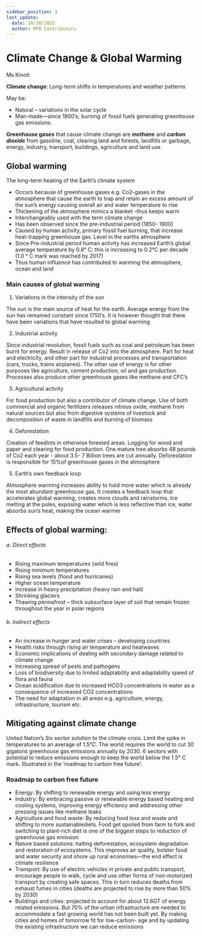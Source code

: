 ```yaml
---
sidebar_position: 3
last_update:
  date: 10/30/2022
  author: MFD Contributors
---
```


# Climate Change & Global Warming

Ms Kinoti

**Climate change**: Long-term shifts in temperatures and weather patterns

May be:

- Natural – variations in the solar cycle
- Man-made—since 1800’s; burning of fossil fuels generating greenhouse gas
  emissions.

**Greenhouse gases** that cause climate change are **_methane_** and **_carbon dioxide_** from gasoline,
coal, clearing land and forests, landfills or garbage, energy, industry, transport, buildings,
agriculture and land use

## Global warming

The long-term heating of the Earth’s climate system

- Occurs because of greenhouse gases e.g. Co2-gases in the atmosphere that cause the earth to
  trap and retain an excess amount of the sun’s energy causing overall air and water
  temperature to rise
- Thickening of the atmosphere mimics a blanket –thus keeps warm
- Interchangeably used with the term climate change
- Has been observed since the pre-industrial period (1850- 1900)
- Caused by human activity, primary fossil fuel burning, that increase heat-trapping greenhouse
  gas. Level in the earths atmosphere
- Since Pre-industrial period human activity has increased Earth’s global average temperature
  by 0.8° C; this is increasing to 0.2°C per decade (1.0 ° C mark was reached by 2017)
- Thus human influence has contributed to warming the atmosphere, ocean and land

### Main causes of global warming

1. Variations in the intensity of the sun

The sun is the main source of heat for the earth.
Average energy from the sun has remained constant since 1750’s. It is however
thought that there have been variations that have resulted to global warming

2. Industrial activity

Since industrial revolution, fossil fuels such as coal and petroleum
has been burnt for energy. Result in release of Co2 into the atmosphere. Part for heat
and electricity, and other part for industrial processes and transportation (cars, trucks,
trains airplanes). The other use of energy is for other purposes like agriculture,
cement production, oil and gas production. Processes also produce other greenhouse
gases like methane and CFC’s

3. Agricultural activity

For food production but also a contributor of climate change.
Use of both commercial and organic fertilizers releases nitrous oxide, methane from
natural sources but also from digestive systems of livestock and decomposition of
waste in landfills and burning of biomass

4. Deforestation

Creation of feedlots in otherwise forested areas. Logging for wood and
paper and clearing for food production. One mature tree absorbs 48 pounds of Co2
each year - about 3.5- 7 Billion trees are cut annually. Deforestation is responsible for
15%of greenhouse gases in the atmosphere

5. Earth’s own feedback loop

Atmosphere warming increases ability to hold more
water which is already the most abundant greenhouse gas. It creates a feedback loop
that accelerates global warming, creates more clouds and rainstorms. Ice melting at
the poles, exposing water which is less reflective than ice, water absorbs sun’s heat,
making the ocean warmer

## Effects of global warming:

###### a. Direct effects

- Rising maximum temperatures (wild fires)
- Rising minimum temperatures
- Rising sea levels (flood and hurricanes)
- Higher ocean temperature
- Increase in heavy precipitation (heavy rain and hail)
- Shrinking glaciers
- Thawing permafrost – thick subsurface layer of soil that remain frozen
  throughout the year in polar regions

###### b. Indirect effects

- An increase in hunger and water crises – developing countries
- Health risks through rising air temperature and heatwaves
- Economic implications of dealing with secondary damage related to climate
  change
- Increasing spread of pests and pathogens
- Loss of biodiversity due to limited adaptability and adaptability speed of flora
  and fauna
- Ocean acidification due to increased HCO3 concentrations in water as a
  consequence of increased CO2 concentrations
- The need for adaptation in all areas e.g. agriculture, energy, infrastructure,
  tourism etc.

## Mitigating against climate change

United Nation’s Six sector solution to the climate crisis. Limit the spike in temperatures to an average of 1.5°𝐶. The world requires the world to cut 30 gigatons greenhouse gas emissions annually
by 2030. 6 sectors with potential to reduce emissions enough to keep the world below the 1.5°
C mark. Illustrated in the ‘roadmap to carbon free future’:

### Roadmap to carbon free future

- Energy: By shifting to renewable energy and using less energy
- Industry: By embracing passive or renewable energy based heating and cooling systems, improving energy efficiency and addressing other pressing
  issues like methane leaks
- Agriculture and food waste: By reducing food loss and waste and shifting to more sustainablediets. Food get spoiled from farm to fork and switching to plant-rich diet is one of the biggest steps to reduction of greenhouse gas emission
- Nature based solutions: halting deforestation, ecosystem degradation and restoration of ecosystems. This improves air quality, bolster food and water security and shore up rural economies—the end effect is climate resilience
- Transport: By use of electric vehicles in private and public transport,
  encourage people to walk, cycle and use other forms of non-motorized
  transport by creating safe spaces. This in turn reduces deaths from exhaust
  fumes in cities (deaths are projected to rise by more than 50% by 2030)
- Buildings and cities: projected to account for about 12.6GT of energy related
  emissions. But 70% of the urban infrastructure are needed to accommodate a
  fast growing world has not been built yet. By making cities and homes of
  tomorrow fit for low-carbon- age and by updating the existing infrastructure
  we can reduce emissions

